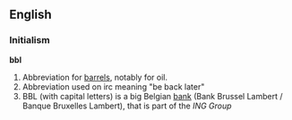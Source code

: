 ==English==
===Initialism===
'''bbl'''
# Abbreviation for [[barrel]]s, notably for oil.
# Abbreviation used on irc  meaning "be back later"
# BBL (with capital letters) is a big Belgian [[bank]] (Bank Brussel Lambert / Banque Bruxelles Lambert), that is part of the ''ING Group''